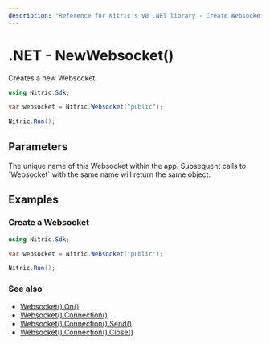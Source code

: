 ```yaml
---
description: "Reference for Nitric's v0 .NET library - Create Websockets with the Nitric Go SDK"
---
```


# .NET - NewWebsocket()

Creates a new Websocket.

```csharp
using Nitric.Sdk;

var websocket = Nitric.Websocket("public");

Nitric.Run();
```

## Parameters

<Properties>
  <Property name="name" required type="string">
    The unique name of this Websocket within the app. Subsequent calls to
    `Websocket` with the same name will return the same object.
  </Property>
</Properties>

## Examples

### Create a Websocket

```csharp
using Nitric.Sdk;

var websocket = Nitric.Websocket("public");

Nitric.Run();
```

### See also

- [Websocket().On()](./websocket-on)
- [Websocket().Connection()](./websocket-connection)
- [Websocket().Connection().Send()](./connection-send)
- [Websocket().Connection().Close()](./connection-close)
